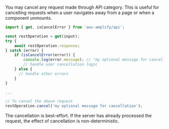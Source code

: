 You may cancel any request made through API category. This is useful for cancelling requests when a user navigates away from a page or when a component unmounts.

```javascript
import { get, isCancelError } from 'aws-amplify/api';

const restOperation = get(input);
try {
    await restOperation.response;
} catch (error) {
    if (isCancelError(error)) {
        console.log(error.message); // "my optional message for cancellation"
        // handle user cancellation logic
    } else {
      // handle other errors
    }
}

...

// To cancel the above request
restOperation.cancel('my optional message for cancellation');
```

<Callout>
  The cancellation is best-effort. If the server has already processed the
  request, the effect of cancellation is non-deterministic.
</Callout>
